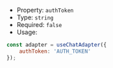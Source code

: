 * Property: `authToken`
* Type: `string`
* Required: `false`
* Usage:

```js
const adapter = useChatAdapter({
    authToken: 'AUTH_TOKEN'
});
```
